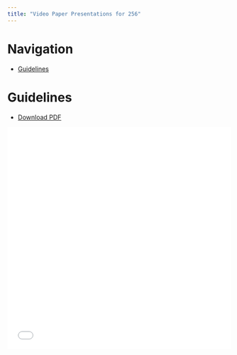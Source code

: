 ```yaml
---
title: "Video Paper Presentations for 256"
---
```


# Navigation

- [Guidelines](#guidelines)

# Guidelines

- [Download PDF](./VideoGuidelines.pdf)

<embed
	src="./VideoGuidelines.pdf"
	type="application/pdf"
	width="100%"
	height="500px"
	title="Embedded PDF Viewer"
/>